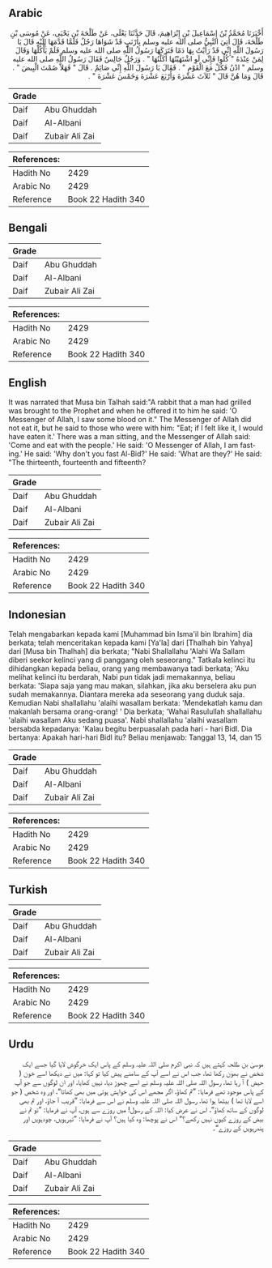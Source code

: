 ## Arabic


<div dir="rtl" lang="ar" style={{fontSize:'larger',backgroundColor:'#f8f9fa',padding:20}}>
أَخْبَرَنَا مُحَمَّدُ بْنُ إِسْمَاعِيلَ بْنِ إِبْرَاهِيمَ، قَالَ حَدَّثَنَا يَعْلَى، عَنْ طَلْحَةَ بْنِ يَحْيَى، عَنْ مُوسَى بْنِ طَلْحَةَ، قَالَ أُتِيَ النَّبِيُّ صلى الله عليه وسلم بِأَرْنَبٍ قَدْ شَوَاهَا رَجُلٌ فَلَمَّا قَدَّمَهَا إِلَيْهِ قَالَ يَا رَسُولَ اللَّهِ إِنِّي قَدْ رَأَيْتُ بِهَا دَمًا فَتَرَكَهَا رَسُولُ اللَّهِ صلى الله عليه وسلم فَلَمْ يَأْكُلْهَا وَقَالَ لِمَنْ عِنْدَهُ ‏"‏ كُلُوا فَإِنِّي لَوِ اشْتَهَيْتُهَا أَكَلْتُهَا ‏"‏ ‏.‏ وَرَجُلٌ جَالِسٌ فَقَالَ رَسُولُ اللَّهِ صلى الله عليه وسلم ‏"‏ ادْنُ فَكُلْ مَعَ الْقَوْمِ ‏"‏ ‏.‏ فَقَالَ يَا رَسُولَ اللَّهِ إِنِّي صَائِمٌ ‏.‏ قَالَ ‏"‏ فَهَلاَّ صُمْتَ الْبِيضَ ‏"‏ ‏.‏ قَالَ وَمَا هُنَّ قَالَ ‏"‏ ثَلاَثَ عَشْرَةَ وَأَرْبَعَ عَشْرَةَ وَخَمْسَ عَشْرَةَ ‏"‏ ‏.‏
</div>
<div style={{backgroundColor:'#f8f9fa',padding:20, marginBottom: 10}}><table> <thead> <tr> <th>Grade</th> <th></th> </tr> </thead> <tbody> <tr><td>Daif</td><td>Abu Ghuddah</td></tr><tr><td>Daif</td><td>Al-Albani</td></tr><tr><td>Daif</td><td>Zubair Ali Zai</td></tr></tbody></table><table> <thead> <tr> <th>References:</th> <th></th> </tr> </thead> <tbody><tr><td>Hadith No</td><td>2429</td></tr><tr><td>Arabic No</td><td>2429</td></tr><tr><td>Reference</td><td>Book 22 Hadith 340</td></tr></tbody></table></div>

## Bengali


<div dir="ltr" lang="bn" style={{fontSize:'larger',backgroundColor:'#f8f9fa',padding:20}}>

</div>
<div style={{backgroundColor:'#f8f9fa',padding:20, marginBottom: 10}}><table> <thead> <tr> <th>Grade</th> <th></th> </tr> </thead> <tbody> <tr><td>Daif</td><td>Abu Ghuddah</td></tr><tr><td>Daif</td><td>Al-Albani</td></tr><tr><td>Daif</td><td>Zubair Ali Zai</td></tr></tbody></table><table> <thead> <tr> <th>References:</th> <th></th> </tr> </thead> <tbody><tr><td>Hadith No</td><td>2429</td></tr><tr><td>Arabic No</td><td>2429</td></tr><tr><td>Reference</td><td>Book 22 Hadith 340</td></tr></tbody></table></div>

## English


<div dir="ltr" lang="en" style={{fontSize:'larger',backgroundColor:'#f8f9fa',padding:20}}>
It was narrated that Musa bin Talhah said:"A rabbit that a man had grilled was brought to the Prophet and when he offered it to him he said: 'O Messenger of Allah, I saw some blood on it." The Messenger of Allah did not eat it, but he said to those who were with him: "Eat; if I felt like it, I would have eaten it.' There was a man sitting, and the Messenger of Allah said: 'Come and eat with the people.' He said: 'O Messenger of Allah, I am fasting.' He said: 'Why don't you fast Al-Bid?' He said: 'What are they?' He said: "The thirteenth, fourteenth and fifteenth?
</div>
<div style={{backgroundColor:'#f8f9fa',padding:20, marginBottom: 10}}><table> <thead> <tr> <th>Grade</th> <th></th> </tr> </thead> <tbody> <tr><td>Daif</td><td>Abu Ghuddah</td></tr><tr><td>Daif</td><td>Al-Albani</td></tr><tr><td>Daif</td><td>Zubair Ali Zai</td></tr></tbody></table><table> <thead> <tr> <th>References:</th> <th></th> </tr> </thead> <tbody><tr><td>Hadith No</td><td>2429</td></tr><tr><td>Arabic No</td><td>2429</td></tr><tr><td>Reference</td><td>Book 22 Hadith 340</td></tr></tbody></table></div>

## Indonesian


<div dir="ltr" lang="id" style={{fontSize:'larger',backgroundColor:'#f8f9fa',padding:20}}>
Telah mengabarkan kepada kami [Muhammad bin Isma'il bin Ibrahim] dia berkata; telah menceritakan kepada kami [Ya'la] dari [Thalhah bin Yahya] dari [Musa bin Thalhah] dia berkata; "Nabi Shallallahu 'Alahi Wa Sallam diberi seekor kelinci yang di panggang oleh seseorang." Tatkala kelinci itu dihidangkan kepada beliau, orang yang membawanya tadi berkata; 'Aku melihat kelinci itu berdarah, Nabi pun tidak jadi memakannya, beliau berkata: 'Siapa saja yang mau makan, silahkan, jika aku berselera aku pun sudah memakannya. Diantara mereka ada seseorang yang duduk saja. Kemudian Nabi shallallahu 'alaihi wasallam berkata: 'Mendekatlah kamu dan makanlah bersama orang-orang! ' Dia berkata; 'Wahai Rasulullah shallallahu 'alaihi wasallam Aku sedang puasa'. Nabi shallallahu 'alaihi wasallam bersabda kepadanya: 'Kalau begitu berpuasalah pada hari - hari Bidl. Dia bertanya: Apakah hari-hari Bidl itu? Beliau menjawab: Tanggal 13, 14, dan 15
</div>
<div style={{backgroundColor:'#f8f9fa',padding:20, marginBottom: 10}}><table> <thead> <tr> <th>Grade</th> <th></th> </tr> </thead> <tbody> <tr><td>Daif</td><td>Abu Ghuddah</td></tr><tr><td>Daif</td><td>Al-Albani</td></tr><tr><td>Daif</td><td>Zubair Ali Zai</td></tr></tbody></table><table> <thead> <tr> <th>References:</th> <th></th> </tr> </thead> <tbody><tr><td>Hadith No</td><td>2429</td></tr><tr><td>Arabic No</td><td>2429</td></tr><tr><td>Reference</td><td>Book 22 Hadith 340</td></tr></tbody></table></div>

## Turkish


<div dir="ltr" lang="tr" style={{fontSize:'larger',backgroundColor:'#f8f9fa',padding:20}}>

</div>
<div style={{backgroundColor:'#f8f9fa',padding:20, marginBottom: 10}}><table> <thead> <tr> <th>Grade</th> <th></th> </tr> </thead> <tbody> <tr><td>Daif</td><td>Abu Ghuddah</td></tr><tr><td>Daif</td><td>Al-Albani</td></tr><tr><td>Daif</td><td>Zubair Ali Zai</td></tr></tbody></table><table> <thead> <tr> <th>References:</th> <th></th> </tr> </thead> <tbody><tr><td>Hadith No</td><td>2429</td></tr><tr><td>Arabic No</td><td>2429</td></tr><tr><td>Reference</td><td>Book 22 Hadith 340</td></tr></tbody></table></div>

## Urdu


<div dir="rtl" lang="ur" style={{fontSize:'larger',backgroundColor:'#f8f9fa',padding:20}}>
موسیٰ بن طلحہ کہتے ہیں کہ نبی اکرم صلی اللہ علیہ وسلم کے پاس ایک خرگوش لایا گیا جسے ایک شخص نے بھون رکھا تھا، جب اس نے اسے آپ کے سامنے پیش کیا تو کہا: میں نے دیکھا اسے خون ( حیض ) آ رہا تھا، رسول اللہ صلی اللہ علیہ وسلم نے اسے چھوڑ دیا، نہیں کھایا، اور ان لوگوں سے جو آپ کے پاس موجود تھے فرمایا: ”تم کھاؤ، اگر مجھے اس کی خواہش ہوتی میں بھی کھاتا“، اور وہ شخص ( جو اسے لایا تھا ) بیٹھا ہوا تھا، رسول اللہ صلی اللہ علیہ وسلم نے اس سے فرمایا: ”قریب آ جاؤ، اور تم بھی لوگوں کے ساتھ کھاؤ“، اس نے عرض کیا: اللہ کے رسول! میں روزے سے ہوں، آپ نے فرمایا: ”تو تم نے بیض کے روزے کیوں نہیں رکھے؟“ اس نے پوچھا: وہ کیا ہیں؟ آپ نے فرمایا: ”تیرہویں، چودہویں اور پندرہویں کے روزے“۔
</div>
<div style={{backgroundColor:'#f8f9fa',padding:20, marginBottom: 10}}><table> <thead> <tr> <th>Grade</th> <th></th> </tr> </thead> <tbody> <tr><td>Daif</td><td>Abu Ghuddah</td></tr><tr><td>Daif</td><td>Al-Albani</td></tr><tr><td>Daif</td><td>Zubair Ali Zai</td></tr></tbody></table><table> <thead> <tr> <th>References:</th> <th></th> </tr> </thead> <tbody><tr><td>Hadith No</td><td>2429</td></tr><tr><td>Arabic No</td><td>2429</td></tr><tr><td>Reference</td><td>Book 22 Hadith 340</td></tr></tbody></table></div>
